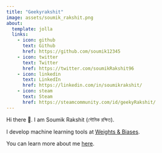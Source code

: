 ```yaml
---
title: "Geekyrakshit"
image: assets/soumik_rakshit.png
about:
  template: jolla
  links:
    - icon: github
      text: Github
      href: https://github.com/soumik12345
    - icon: twitter
      text: Twitter
      href: https://twitter.com/soumikRakshit96
    - icon: linkedin
      text: LinkedIn
      href: https://linkedin.com/in/soumikrakshit/
    - icon: steam
      text: Steam
      href: https://steamcommunity.com/id/geekyRakshit/
---
```


Hi there 👋. I am Soumik Rakshit (সৌমিক রক্ষিত).

I develop machine learning tools at [Weights & Biases](https://wandb.ai/site).

You can learn more about me [here](./about).